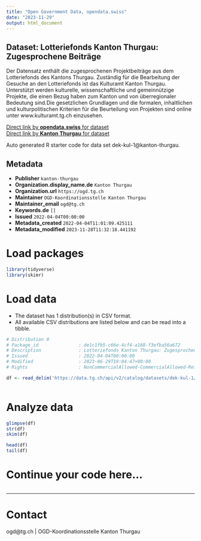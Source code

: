 ```yaml
---
title: "Open Government Data, opendata.swiss"
date: "2023-11-29"
output: html_document
---
```


## Dataset: Lotteriefonds Kanton Thurgau: Zugesprochene Beiträge

Der Datensatz enthält die zugesprochenen Projektbeiträge aus dem Lotteriefonds des Kantons Thurgau. Zuständig für die Bearbeitung der Gesuche an den Lotteriefonds ist das Kulturamt Kanton Thurgau. Unterstützt werden kulturelle, wissenschaftliche und gemeinnützige Projekte, die einen Bezug haben zum Kanton und von überregionaler Bedeutung sind.Die gesetzlichen Grundlagen und die formalen, inhaltlichen und kulturpolitischen Kriterien für die Beurteilung von Projekten sind online unter www.kulturamt.tg.ch einzusehen.

[Direct link by **opendata.swiss** for dataset](https://opendata.swiss/de/dataset/lotteriefonds-kanton-thurgau-zugesprochene-beitrage)<br>
[Direct link by **Kanton Thurgau** for dataset](https://data.tg.ch/explore/dataset/dek-kul-1/)

Auto generated R starter code for data set dek-kul-1@kanton-thurgau.

## Metadata

- **Publisher** `kanton-thurgau`
- **Organization.display_name.de** `Kanton Thurgau`
- **Organization.url** `https://ogd.tg.ch`
- **Maintainer** `OGD-Koordinationsstelle Kanton Thurgau`
- **Maintainer_email** `ogd@tg.ch`
- **Keywords.de** `[]`
- **Issued** `2022-04-04T00:00:00`
- **Metadata_created** `2022-04-04T11:01:09.425111`
- **Metadata_modified** `2023-11-28T11:32:18.441192`


# Load packages

```r

library(tidyverse)
library(skimr)

```

# Load data

-   The dataset has 1 distribution(s) in CSV format.
-   All available CSV distributions are listed below and can be read into a tibble.

```r

# Distribution 0
# Package_id               : de1c1fb5-c66e-4cf4-a168-f3efba56a672
# Description              : Lotteriefonds Kanton Thurgau: Zugesprochene Beiträge (csv)
# Issued                   : 2022-04-04T00:00:00
# Modified                 : 2023-06-29T10:04:47+00:00
# Rights                   : NonCommercialAllowed-CommercialAllowed-ReferenceRequired

df <- read_delim('https://data.tg.ch/api/v2/catalog/datasets/dek-kul-1/exports/csv')



```

# Analyze data

```r

glimpse(df)
str(df)
skim(df)

head(df)
tail(df)

```

# Continue your code here...

```r

```

------------------------------------------------------------------------

# Contact

ogd@tg.ch | OGD-Koordinationsstelle Kanton Thurgau
